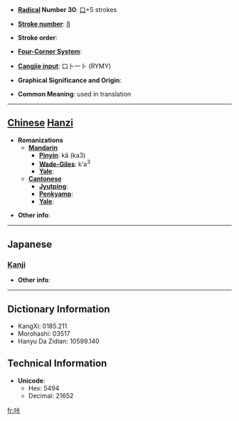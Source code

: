 * '''[[Wiktionary:Chinese radical index| Radical]] Number 30''': [[Wiktionary:Chinese radical index 口|口]]+5 strokes

* '''[[Wiktionary:Chinese total strokes index|Stroke number]]''': [[Wiktionary:Chinese total strokes index 8|8]]

* '''Stroke order''': 

* '''[[Wiktionary:Chinese four corner index|Four-Corner System]]''': 

* '''[[Wiktionary:Chinese Cangjie index|Cangjie input]]''': 口卜一卜 (RYMY)

* '''Graphical Significance and Origin''': 

* '''Common Meaning''': used in translation

----

== [[Chinese]] [[Hanzi]] ==

* '''Romanizations'''
** '''[[Mandarin]]'''
*** '''[[Pinyin]]''': kǎ (ka3)
*** '''[[Wade-Giles]]''': k'a<sup>3</sup>
*** '''[[Yale]]''': 
** '''[[Cantonese]]'''
*** '''[[Jyutping]]''':
*** '''[[Penkyamp]]''': 
*** '''[[Yale]]''': 

* '''Other info''': 

----

==Japanese==
===[[Kanji]]===
{{kanji|on readings=[[ろう]] (rō)
|kun readings=
}}

* '''Other info''':  

----

== Dictionary Information ==

* KangXi: 0185.211
* Morohashi: 03517
* Hanyu Da Zidian: 10599.140

== Technical Information ==

* '''Unicode''':
** Hex: 5494
** Decimal: 21652

[[fr:咔]]